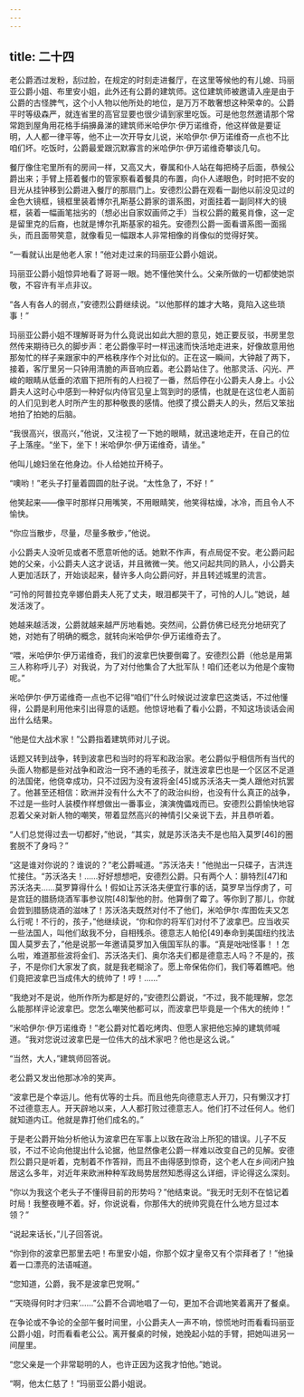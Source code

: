 ```yaml
---
---
---
```

title: 二十四
---




老公爵洒过发粉，刮过脸，在规定的时刻走进餐厅，在这里等候他的有儿媳、玛丽亚公爵小姐、布里安小姐，此外还有公爵的建筑师。这位建筑师被邀请入座是由于公爵的古怪脾气，这个小人物以他所处的地位，是万万不敢奢想这种荣幸的。公爵平时等级森严，就连省里的高官显要也很少请到家里吃饭。可是他忽然邀请那个常常跑到屋角用花格手绢擤鼻涕的建筑师米哈伊尔·伊万诺维奇，他这样做是要证明，人人都一律平等，他不止一次开导女儿说，米哈伊尔·伊万诺维奇一点也不比咱们坏。吃饭时，公爵最爱跟沉默寡言的米哈伊尔·伊万诺维奇攀谈几句。

餐厅像住宅里所有的房间一样，又高又大，眷属和仆人站在每把椅子后面，恭候公爵出来；手臂上搭着餐巾的管家察看着餐具的布置，向仆人递眼色，时时把不安的目光从挂钟移到公爵进入餐厅的那扇门上。安德烈公爵在观看一副他以前没见过的金色大镜框，镜框里装着博尔孔斯基公爵家的谱系图，对面挂着一副同样大的镜框，装着一幅画笔拙劣的（想必出自家奴画师之手）当权公爵的戴冕肖像，这一定是留里克的后裔，也就是博尔孔斯基家的祖先。安德烈公爵一面看谱系图一面摇头，而且面带笑意，就像看见一幅跟本人非常相像的肖像似的觉得好笑。

“一看就认出是他老人家！”他对走过来的玛丽亚公爵小姐说。

玛丽亚公爵小姐惊异地看了哥哥一眼。她不懂他笑什么。父亲所做的一切都使她崇敬，不容许有半点非议。

“各人有各人的弱点，”安德烈公爵继续说。“以他那样的雄才大略，竟陷入这些琐事！”

玛丽亚公爵小姐不理解哥哥为什么竟说出如此大胆的意见，她正要反驳，书房里忽然传来期待已久的脚步声：老公爵像平时一样迅速而快活地走进来，好像故意用他那匆忙的样子来跟家中的严格秩序作个对比似的。正在这一瞬间，大钟敲了两下，接着，客厅里另一只钟用清脆的声音响应着。老公爵站住了。他那灵活、闪光、严峻的眼睛从低垂的浓眉下把所有的人扫视了一番，然后停在小公爵夫人身上。小公爵夫人这时心中感到一种好似内侍官见皇上驾到时的感情，也就是在这位老人面前的人们见到老人时所产生的那种敬畏的感情。他摸了摸公爵夫人的头，然后又笨拙地拍了拍她的后脑。

“我很高兴，很高兴，”他说，又注视了一下她的眼睛，就迅速地走开，在自己的位子上落座。“坐下，坐下！米哈伊尔·伊万诺维奇，请坐。”

他叫儿媳妇坐在他身边。仆人给她拉开椅子。

“噢哟！”老头子打量着圆圆的肚子说。“太性急了，不好！”

他笑起来——像平时那样只用嘴笑，不用眼睛笑，他笑得枯燥，冰冷，而且令人不愉快。

“你应当散步，尽量，尽量多散步，”他说。

小公爵夫人没听见或者不愿意听他的话。她默不作声，有点局促不安。老公爵问起她的父亲，小公爵夫人这才说话，并且微微一笑。他又问起共同的熟人，小公爵夫人更加活跃了，开始谈起来，替许多人向公爵问好，并且转述城里的流言。

“可怜的阿普拉克辛娜伯爵夫人死了丈夫，眼泪都哭干了，可怜的人儿。”她说，越发活泼了。

她越来越活泼，公爵就越来越严厉地看她。突然间，公爵仿佛已经充分地研究了她，对她有了明确的概念，就转向米哈伊尔·伊万诺维奇去了。

“喂，米哈伊尔·伊万诺维奇，我们的波拿巴快要倒霉了。安德烈公爵（他总是用第三人称称呼儿子）对我说，为了对付他集合了大批军队！咱们还老以为他是个废物呢。”

米哈伊尔·伊万诺维奇一点也不记得“咱们”什么时候说过波拿巴这类话，不过他懂得，公爵是利用他来引出得意的话题。他惊讶地看了看小公爵，不知这场谈话会闹出什么结果。

“他是位大战术家！”公爵指着建筑师对儿子说。

话题又转到战争，转到波拿巴和当时的将军和政治家。老公爵似乎相信所有当代的头面人物都是些对战争和政治一窍不通的毛孩子，就连波拿巴也是一个区区不足道的法国佬，他侥幸成功，只不过因为没有波将金[45]或苏沃洛夫一类人跟他对抗罢了。他甚至还相信：欧洲并没有什么大不了的政治纠纷，也没有什么真正的战争，不过是一些时人装模作样想做出一番事业，演演傀儡戏而已。安德烈公爵愉快地容忍着父亲对新人物的嘲笑，带着显然高兴的神情引父亲说下去，并且恭听着。

“人们总觉得过去一切都好，”他说，“其实，就是苏沃洛夫不是也陷入莫罗[46]的圈套脱不了身吗？”

“这是谁对你说的？谁说的？”老公爵喊道。“苏沃洛夫！”他抛出一只碟子，吉洪连忙接住。“苏沃洛夫！……好好想想吧，安德烈公爵。只有两个人：腓特烈[47]和苏沃洛夫……莫罗算得什么！假如让苏沃洛夫便宜行事的话，莫罗早当俘虏了，可是宫廷的腊肠烧酒军事参议院[48]掣他的肘。他算倒了霉了。等你到了那儿，你就会尝到腊肠烧酒的滋味了！苏沃洛夫既然对付不了他们，米哈伊尔·库图佐夫又怎么行呢！不行的，孩子，”他继续说，“你和你的将军们对付不了波拿巴。应当收买一些法国人，叫他们敌我不分，自相残杀。德意志人帕伦[49]奉命到美国纽约找法国人莫罗去了，”他是说那一年邀请莫罗加入俄国军队的事。“真是咄咄怪事！！怎么啦，难道那些波将金们、苏沃洛夫们、奥尔洛夫们都是德意志人吗？不是的，孩子，不是你们大家发了疯，就是我老糊涂了。愿上帝保佑你们，我们等着瞧吧。他们竟把波拿巴当成伟大的统帅了！哼！……”

“我绝对不是说，他所作所为都是好的，”安德烈公爵说，“不过，我不能理解，您怎么能那样评论波拿巴。您怎么嘲笑他都可以，而波拿巴毕竟是一个伟大的统帅！”

“米哈伊尔·伊万诺维奇！”老公爵对忙着吃烤肉、但愿人家把他忘掉的建筑师喊道。“我对您说过波拿巴是一位伟大的战术家吧？他也是这么说。”

“当然，大人，”建筑师回答说。

老公爵又发出他那冰冷的笑声。

“波拿巴是个幸运儿。他有优等的士兵。而且他先向德意志人开刀，只有懒汉才打不过德意志人。开天辟地以来，人人都打败过德意志人。他们打不过任何人。他们就知道内讧。他就是靠打他们成名的。”

于是老公爵开始分析他认为波拿巴在军事上以致在政治上所犯的错误。儿子不反驳，不过不论向他提出什么论据，他显然像老公爵一样难以改变自己的见解。安德烈公爵只是听着，克制着不作答辩，而且不由得感到惊奇，这个老人在乡间闭户独居这么多年，对近年来欧洲种种军政局势居然知悉得这么详细，评论得这么深刻。

“你以为我这个老头子不懂得目前的形势吗？”他结束说。“我无时无刻不在惦记着时局！我整夜睡不着。好，你说说看，你那伟大的统帅究竟在什么地方显过本领？”

“说起来话长，”儿子回答说。

“你到你的波拿巴那里去吧！布里安小姐，你那个奴才皇帝又有个崇拜者了！”他操着一口漂亮的法语喊道。

“您知道，公爵，我不是波拿巴党啊。”

“‘天晓得何时才归来’……”公爵不合调地唱了一句，更加不合调地笑着离开了餐桌。

在争论或不争论的全部午餐时间里，小公爵夫人一声不响，惊慌地时而看看玛丽亚公爵小姐，时而看看老公公。离开餐桌的时候，她挽起小姑的手臂，把她叫进另一间屋里。

“您父亲是一个非常聪明的人，也许正因为这我才怕他。”她说。

“啊，他太仁慈了！”玛丽亚公爵小姐说。